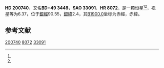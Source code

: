 {{Starbox begin
| name = HD 200740
}}
{{Starbox observe
| epoch = [[J2000.0|J2000.0]]
| constell = {{星座名待查}}<ref name=SIMBAD>{{cite web
 | url=http://simbad.u-strasbg.fr/simbad/sim-id?Ident=HR+8072
 | title=Pulsating variable Star
 | publisher=Centre de Données astronomiques de Strasbourg
 | work=SIMBAD
 | accessdate=2012-07-13
 | archive-date=2019-07-28
 | archive-url=https://web.archive.org/web/20190728142203/http://simbad.u-strasbg.fr/simbad/sim-id%3FIdent%3DHR%2B8072
 | dead-url=no
 }}</ref><ref name=DATA>{{cite web
 | url=http://vizier.u-strasbg.fr/viz-bin/VizieR-5?-out.add=.&-source=5050&-corr=PK=HR&-out.max=9999&HR=8072
 | title=VizieR Detailed Page
 | accessdate=2012-07-13
 | archive-date=2016-03-05
 | archive-url=https://web.archive.org/web/20160305201934/http://vizier.u-strasbg.fr/viz-bin/VizieR-5?-out.add=.&-source=5050&-corr=PK=HR&-out.max=9999&HR=8072
 | dead-url=no
 }}</ref>
| 星官 = 
| ra = {{RA|21|3|26}}<ref name=SIMBAD /><ref name=DATA />
| dec = {{DEC|+50|21|7}}<ref name=SIMBAD /><ref name=DATA />
| appmag_v = 6.37<ref name=SIMBAD /><ref name=DATA />
}}
{{Starbox character
| class = K0<ref name=SIMBAD /><ref name=DATA />
| b-v = 0.98<ref name=SIMBAD /><ref name=DATA />
| u-b = 0.76<ref name=SIMBAD /><ref name=DATA />
| r-i = <ref name=SIMBAD /><ref name=DATA />
| variable = 
}}
{{Starbox astrometry
| radial_v = 0.76
| prop_mo_ra = -22
| parallax = 
| p_error = 
}}
{{Starbox catalog
| names =BD+49 3448，[[SAO星表|SAO]] 33091，[[HD星表|HD]] 200740，[[HR星表|HR]] 8072}}
{{Starbox reference |Simbad=HR+8072}}
{{Starbox end}}

'''HD 200740'''，又名'''BD+49 3448'''，'''SAO 33091'''、'''HR 8072'''，是一颗恒星<ref name=SIMBAD /><ref name=DATA />，视星等为6.37，位于[[銀道座標系|銀經]]90.55，[[銀道座標系|銀緯]]2.4，其[[B1900.0|B1900.0]]坐标为赤經{{RA|21|0|10.3}}，赤緯{{DEC|+49|2.4|14}}。

== 参考文献 ==
{{reflist}}

{{star-stub}}

[[Category:HD和HDE天體|200740]]
[[Category:HR天體|8072]]
[[Category:SAO天體|33091]]